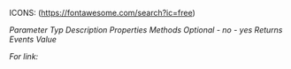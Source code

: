 ICONS: (https://fontawesome.com/search?ic=free)

<i className="fa-solid fa-hashtag"/> Parameter
<i className="fa-solid fa-font"/> Typ
<i className="fa-solid fa-list"/> Description
<i className="fa-solid fa-pen"/> Properties
<i className="fa-solid fa-boxes-stacked"/> Methods
<i className="fa-solid fa-flask"/> Optional
<i className="fa-solid fa-xmark"/> - no
<i className="fa-solid fa-check"/> - yes
<i className="fa-solid fa-arrow-right-from-bracket"/> Returns
<i className="fa-regular fa-calendar"/> Events
<i className="fa-solid fa-bars"/> Value

For link: <i className="fa-solid fa-arrow-up-right-from-square"/>

